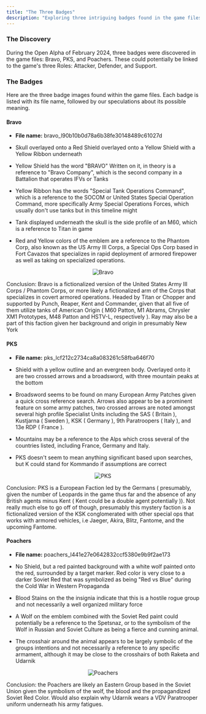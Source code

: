 ```yaml
---
title: "The Three Badges"
description: "Exploring three intriguing badges found in the game files that might reveal connections to the main roles within Project CW."
---
```


### The Discovery

During the Open Alpha of February 2024, three badges were discovered in the game files: Bravo, PKS, and Poachers. These could potentially be linked to the game's three Roles: Attacker, Defender, and Support.

### The Badges

Here are the three badge images found within the game files. Each badge is listed with its file name, followed by our speculations about its possible meaning.

#### Bravo

- **File name:** bravo_l90b10b0d78a6b38fe30148489c61027d

- Skull overlayed onto a Red Shield overlayed onto a Yellow Shield with a Yellow Ribbon underneath
- Yellow Shield has the word "BRAVO" Written on it, in theory is a reference to "Bravo Company", which is the second company in a Battalion that operates IFVs or Tanks
- Yellow Ribbon has the words "Special Tank Operations Command", which is a reference to the SOCOM or United States Special Operation Command, more specifically Army Special Operations Forces, which usually don't use tanks but in this timeline might
- Tank displayed underneath the skull is the side profile of an M60, which is a reference to Titan in game
- Red and Yellow colors of the emblem are a reference to the Phantom Corp, also known as the US Army III Corps, a Special Ops Corp based in Fort Cavazos that specializes in rapid deployment of armored firepower as well as taking on specialized operations.

<div align="center">

![Bravo](https://raw.githubusercontent.com/ThatSINEWAVE/pcw-bughunters/refs/heads/main/images/datamining/The%20Four%20Badges/bravo_l90b10b0d78a6b38fe30148489c61027d_converted.png)

</div>

Conclusion: Bravo is a fictionalized version of the United States Army III Corps / Phantom Corps, or more likely a fictionalized arm of the Corps that specializes in covert armored operations. Headed by Titan or Chopper and supported by Punch, Reaper, Kent and Commander, given that all five of them utilize tanks of American Origin ( M60 Patton, M1 Abrams, Chrysler XM1 Prototypes, M48 Patton and HSTV-L, respectively ). Ray may also be a part of this faction given her background and origin in presumably New York

#### PKS

- **File name:** pks_lcf212c2734ca8a083261c58fba646f70

- Shield with a yellow outline and an evergreen body. Overlayed onto it are two crossed arrows and a broadsword, with three mountain peaks at the bottom
- Broadsword seems to be found on many European Army Patches given a quick cross reference search. Arrows also appear to be a prominent feature on some army patches, two crossed arrows are noted amongst several high profile Specialist Units including the SAS ( Britain ), Kustjarna ( Sweden ), KSK ( Germany ), 9th Paratroopers ( Italy ), and 13e RDP ( France ).
- Mountains may be a reference to the Alps which cross several of the countries listed, including France, Germany and Italy.
- PKS doesn't seem to mean anything significant based upon searches, but K could stand for Kommando if assumptions are correct

<div align="center">

![PKS](https://raw.githubusercontent.com/ThatSINEWAVE/pcw-bughunters/refs/heads/main/images/datamining/The%20Four%20Badges/pks_lcf212c2734ca8a083261c58fba646f70_converted.png)

</div>

Conclusion: PKS is a European Faction led by the Germans ( presumably, given the number of Leopards in the game thus far and the absence of any British agents minus Kent ( Kent could be a double agent potentially )). Not really much else to go off of though, presumably this mystery faction is a fictionalized version of the KSK conglomerated with other special ops that works with armored vehicles, i.e Jaeger, Akira, Blitz, Fantome, and the upcoming Fantome.

#### Poachers

- **File name:** poachers_l441e27e0642832ccf5380e9b9f2ae173

- No Shield, but a red painted background with a white wolf painted onto the red, surrounded by a target marker. Red color is very close to a darker Soviet Red that was symbolized as being "Red vs Blue" during the Cold War in Western Propaganda
- Blood Stains on the the insignia indicate that this is a hostile rogue group and not necessarily a well organized military force
- A Wolf on the emblem combined with the Soviet Red paint could potentially be a reference to the Spetsnaz, or to the symbolism of the Wolf in Russian and Soviet Culture as being a fierce and cunning animal.
- The crosshair around the animal appears to be largely symbolic of the groups intentions and not necessarily a reference to any specific armament, although it may be close to the crosshairs of both Raketa and Udarnik

<div align="center">

![Poachers](https://raw.githubusercontent.com/ThatSINEWAVE/pcw-bughunters/refs/heads/main/images/datamining/The%20Four%20Badges/poachers_l441e27e0642832ccf5380e9b9f2ae173_converted.png)

</div>

Conclusion: the Poachers are likely an Eastern Group based in the Soviet Union given the symbolism of the wolf, the blood and the propagandized Soviet Red Color. Would also explain why Udarnik wears a VDV Paratrooper uniform underneath his army fatigues.